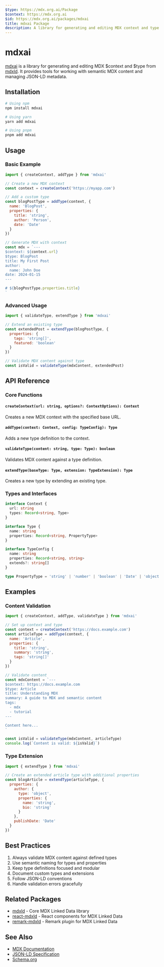 ```yaml
---
$type: https://mdx.org.ai/Package
$context: https://mdx.org.ai
$id: https://mdx.org.ai/packages/mdxai
title: mdxai Package
description: A library for generating and editing MDX context and type definitions with JSON-LD metadata support
---
```


# mdxai

[mdxai](https://npmjs.com/mdxai) is a library for generating and editing MDX $context and $type from [mdxld](./mdxld). It provides tools for working with semantic MDX content and managing JSON-LD metadata.

## Installation

```bash
# Using npm
npm install mdxai

# Using yarn
yarn add mdxai

# Using pnpm
pnpm add mdxai
```

## Usage

### Basic Example

```javascript
import { createContext, addType } from 'mdxai'

// Create a new MDX context
const context = createContext('https://myapp.com')

// Add a custom type
const blogPostType = addType(context, {
  name: 'BlogPost',
  properties: {
    title: 'string',
    author: 'Person',
    date: 'Date'
  }
})

// Generate MDX with context
const mdx = `---
$context: ${context.url}
$type: BlogPost
title: My First Post
author:
  name: John Doe
date: 2024-01-15
---

# ${blogPostType.properties.title}
`
```

### Advanced Usage

```javascript
import { validateType, extendType } from 'mdxai'

// Extend an existing type
const extendedPost = extendType(blogPostType, {
  properties: {
    tags: 'string[]',
    featured: 'boolean'
  }
})

// Validate MDX content against type
const isValid = validateType(mdxContent, extendedPost)
```

## API Reference

### Core Functions

#### `createContext(url: string, options?: ContextOptions): Context`
Creates a new MDX context with the specified base URL.

#### `addType(context: Context, config: TypeConfig): Type`
Adds a new type definition to the context.

#### `validateType(content: string, type: Type): boolean`
Validates MDX content against a type definition.

#### `extendType(baseType: Type, extension: TypeExtension): Type`
Creates a new type by extending an existing type.

### Types and Interfaces

```typescript
interface Context {
  url: string
  types: Record<string, Type>
}

interface Type {
  name: string
  properties: Record<string, PropertyType>
}

interface TypeConfig {
  name: string
  properties: Record<string, string>
  extends?: string[]
}

type PropertyType = 'string' | 'number' | 'boolean' | 'Date' | 'object' | 'array'
```

## Examples

### Content Validation

```javascript
import { createContext, addType, validateType } from 'mdxai'

// Set up context and type
const context = createContext('https://docs.example.com')
const articleType = addType(context, {
  name: 'Article',
  properties: {
    title: 'string',
    summary: 'string',
    tags: 'string[]'
  }
})

// Validate content
const mdxContent = `---
$context: https://docs.example.com
$type: Article
title: Understanding MDX
summary: A guide to MDX and semantic content
tags:
  - mdx
  - tutorial
---

Content here...
`

const isValid = validateType(mdxContent, articleType)
console.log(`Content is valid: ${isValid}`)
```

### Type Extension

```javascript
import { extendType } from 'mdxai'

// Create an extended article type with additional properties
const blogArticle = extendType(articleType, {
  properties: {
    author: {
      type: 'object',
      properties: {
        name: 'string',
        bio: 'string'
      }
    },
    publishDate: 'Date'
  }
})
```

## Best Practices

1. Always validate MDX content against defined types
2. Use semantic naming for types and properties
3. Keep type definitions focused and modular
4. Document custom types and extensions
5. Follow JSON-LD conventions
6. Handle validation errors gracefully

## Related Packages
- [mdxld](./mdxld) - Core MDX Linked Data library
- [react-mdxld](./react-mdxld) - React components for MDX Linked Data
- [remark-mdxld](./remark-mdxld) - Remark plugin for MDX Linked Data

## See Also
- [MDX Documentation](https://mdxjs.com)
- [JSON-LD Specification](https://json-ld.org)
- [Schema.org](https://schema.org)
